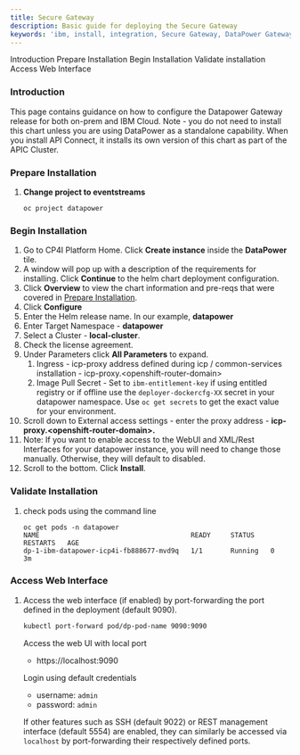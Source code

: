 ```yaml
---
title: Secure Gateway
description: Basic guide for deploying the Secure Gateway
keywords: 'ibm, install, integration, Secure Gateway, DataPower Gateway'
---
```


<AnchorLinks>
  <AnchorLink>Introduction</AnchorLink>
  <AnchorLink>Prepare Installation</AnchorLink>
  <AnchorLink>Begin Installation</AnchorLink>
  <AnchorLink>Validate installation</AnchorLink>
  <AnchorLink>Access Web Interface</AnchorLink>
</AnchorLinks>

### **Introduction**
This page contains guidance on how to configure the Datapower Gateway
release for both on-prem and IBM Cloud.  Note - you do not need to install this
chart unless you are using DataPower as a standalone capability.
When you install API Connect, it installs its own version of this chart
as part of the APIC Cluster.

### **Prepare Installation**

1. **Change project to eventstreams**
   ```
   oc project datapower
   ```

### **Begin Installation**
1. Go to CP4I Platform Home. Click **Create instance** inside the
**DataPower** tile.
2. A window will pop up with a description of the requirements for
installing. Click **Continue** to the helm chart deployment configuration.
3. Click **Overview** to view the chart information and pre-reqs that were
covered in [Prepare Installation](#prepare-installation).
4. Click **Configure**
5. Enter the Helm release name. In our example, **datapower**
6. Enter Target Namespace - **datapower**
7. Select a Cluster - **local-cluster**.
8. Check the license agreement.
9. Under Parameters click **All Parameters** to expand.
   1. Ingress - icp-proxy address defined during icp / common-services
   installation - icp-proxy.&lt;openshift-router-domain&gt;
   2. Image Pull Secret - Set to `ibm-entitlement-key` if using entitled
   registry or if offline use the `deployer-dockercfg-XX` secret in your
   datapower namespace.  Use `oc get secrets` to get the exact value for
   your environment.
10.  Scroll down to External access settings - enter the proxy
address - **icp-proxy.&lt;openshift-router-domain&gt;.**
11. Note:  If you want to enable access to the WebUI and XML/Rest
Interfaces for your datapower instance, you will need to change those
manually.  Otherwise, they will default to disabled.
12. Scroll to the bottom. Click **Install**.

### **Validate Installation**
1. check pods using the command line
   ```
   oc get pods -n datapower
   NAME                                      READY     STATUS    RESTARTS   AGE
   dp-1-ibm-datapower-icp4i-fb888677-mvd9q   1/1       Running   0          3m
   ```

### **Access Web Interface**
1. Access the web interface (if enabled) by port-forwarding
   the port defined in the deployment (default 9090).

   ```bash
   kubectl port-forward pod/dp-pod-name 9090:9090
   ```

   Access the web UI with local port
   * https://localhost:9090

   Login using default credentials
   * username: `admin`
   * password: `admin`

   If other features such as SSH (default 9022) or REST management interface (default 5554) are enabled,
   they can similarly be accessed via `localhost` by port-forwarding their respectively defined ports.
